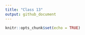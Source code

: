 ```yaml
---
title: "Class 13"
output: github_document
---
```


```r
knitr::opts_chunk$set(echo = TRUE)
```

